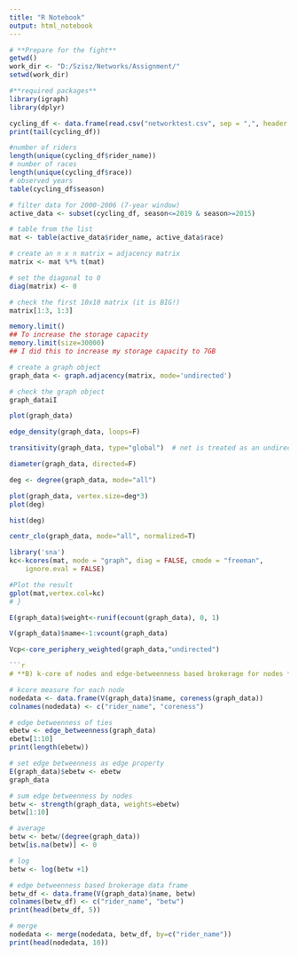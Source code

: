 ---
title: "R Notebook"
output: html_notebook
---

```{r}
# **Prepare for the fight**
getwd()
work_dir <- "D:/Szisz/Networks/Assignment/"
setwd(work_dir)
```


```{r}
#**required packages**
library(igraph)
library(dplyr)
```


```{r}
cycling_df <- data.frame(read.csv("networktest.csv", sep = ",", header = TRUE))
print(tail(cycling_df))
```


```{r}
#number of riders
length(unique(cycling_df$rider_name))
# number of races
length(unique(cycling_df$race))
# observed years
table(cycling_df$season)
```
```{r}
# filter data for 2000-2006 (7-year window)
active_data <- subset(cycling_df, season<=2019 & season>=2015)
```
```{r}
# table from the list
mat <- table(active_data$rider_name, active_data$race)

# create an n x n matrix = adjacency matrix
matrix <- mat %*% t(mat)

# set the diagonal to 0
diag(matrix) <- 0

# check the first 10x10 matrix (it is BIG!)
matrix[1:3, 1:3]
```

```{r}
memory.limit()
## To increase the storage capacity
memory.limit(size=30000)
## I did this to increase my storage capacity to 7GB
```

```{r}
# create a graph object
graph_data <- graph.adjacency(matrix, mode='undirected')

# check the graph object
graph_dataiI
```
```{r}
plot(graph_data)
```
```{r}
edge_density(graph_data, loops=F)
```
```{r}
transitivity(graph_data, type="global")  # net is treated as an undirected network
```
```{r}
diameter(graph_data, directed=F)
```

```{r}
deg <- degree(graph_data, mode="all")

plot(graph_data, vertex.size=deg*3)
plot(deg)
```

```{r}
hist(deg)
```
```{r}
centr_clo(graph_data, mode="all", normalized=T) 
```
```{r}
library('sna')
kc<-kcores(mat, mode = "graph", diag = FALSE, cmode = "freeman",
    ignore.eval = FALSE)

#Plot the result
gplot(mat,vertex.col=kc)
# }
```



```{r}
E(graph_data)$weight<-runif(ecount(graph_data), 0, 1)

V(graph_data)$name<-1:vcount(graph_data)

Vcp<-core_periphery_weighted(graph_data,"undirected")

```{r}
# **B) k-core of nodes and edge-betweenness based brokerage for nodes **
```
```{r}
# kcore measure for each node
nodedata <- data.frame(V(graph_data)$name, coreness(graph_data))
colnames(nodedata) <- c("rider_name", "coreness")
```
```{r}
# edge betweenness of ties
ebetw <- edge_betweenness(graph_data)
ebetw[1:10]
print(length(ebetw))
```
```{r}
# set edge betweenness as edge property
E(graph_data)$ebetw <- ebetw
graph_data
```
```{r}
# sum edge betweenness by nodes
betw <- strength(graph_data, weights=ebetw)
betw[1:10]
```
```{r}
# average 
betw <- betw/(degree(graph_data)) 
betw[is.na(betw)] <- 0

# log
betw <- log(betw +1)
```
```{r}
# edge betweenness based brokerage data frame
betw_df <- data.frame(V(graph_data)$name, betw)
colnames(betw_df) <- c("rider_name", "betw")
print(head(betw_df, 5))
```
```{r}
# merge
nodedata <- merge(nodedata, betw_df, by=c("rider_name"))
print(head(nodedata, 10))
```

